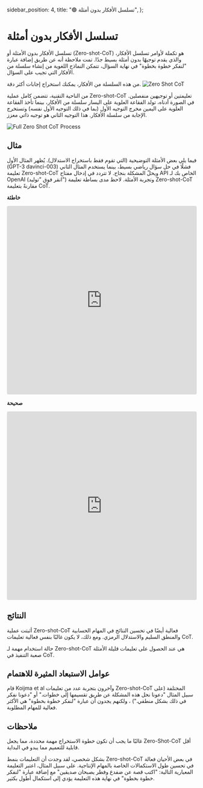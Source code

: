   sidebar_position: 4,
  title: "🟢 تسلسل الأفكار بدون أمثلة",
};

# تسلسل الأفكار بدون أمثلة

تسلسل الأفكار بدون الأمثلة أو (Zero-shot-CoT) هو تكملة لأوامر تسلسل الأفكار، والذي يقدم توجيهًا بدون أمثلة بسيط جدًا. تمت ملاحظة أنه عن طريق إضافة عبارة "لنفكر خطوة بخطوة" في نهاية السؤال، تتمكن النماذج اللغوية من إنشاء سلسلة من الأفكار التي تجيب على السؤال.

من هذه السلسلة من الأفكار، يمكنك استخراج إجابات أكثر دقة.
![Zero Shot CoT](https://learnprompting.org/assets/images/zero_shot-2fcfd390293eb7bf9f7d8371c2f6f5a7.webp) 

من الناحية التقنية، تتضمن كامل عملية Zero-shot-CoT تعليمتين أو توجيهين منفصلين. في الصورة أدناه، تولد الفقاعة العلوية على اليسار سلسلة من الأفكار، بينما تأخذ الفقاعة العلوية على اليمين مخرج التوجيه الأول (بما في ذلك التوجيه الأول نفسه) وتستخرج الإجابة من سلسلة الأفكار. هذا التوجيه الثاني هو توجيه ذاتي معزز.

![Full Zero Shot CoT Process](https://learnprompting.org/assets/images/zero_shot_example-f98e34cb8ed72c5520cfd08c3c1c2f44.webp)  

## مثال
فيما يلي بعض الأمثلة التوضيحية (التي تقوم فقط باستخراج الاستدلال). يُظهر المثال الأول (GPT-3 davinci-003) فشلًا في حل سؤال رياضي بسيط، بينما يستخدم المثال الثاني تعليمة Zero-shot-CoT ويحلّ المشكلة بنجاح. لا تتردد في إدخال مفتاح API الخاص بك لـ OpenAI (انقر فوق "توليد") وتجربة الأمثلة. لاحظ مدى بساطة تعليمة Zero-shot-CoT مقارنةً بتعليمة CoT.

**خاطئة**
<iframe
    src="https://embed.learnprompting.org/embed?config=eyJ0b3BQIjoxLCJ0ZW1wZXJhdHVyZSI6MC43LCJtYXhUb2tlbnMiOjI1Niwib3V0cHV0IjoiSm9obiBoYXMgOCBwZWFycy4iLCJwcm9tcHQiOiJJZiBKb2huIGhhcyA1IHBlYXJzLCB0aGVuIGVhdHMgMiwgYW5kIGJ1eXMgNSBtb3JlLCB0aGVuIGdpdmVzIDMgdG8gaGlzIGZyaWVuZCwgaG93IG1hbnkgcGVhcnMgZG9lcyBoZSBoYXZlPyIsIm1vZGVsIjoidGV4dC1kYXZpbmNpLTAwMyJ9"
    style="width:100%; height:500px; border:0; border-radius: 4px; overflow:hidden;"
    sandbox="allow-forms allow-modals allow-popups allow-presentation allow-same-origin allow-scripts"
></iframe>

**صحيحة**
<iframe
    src="https://embed.learnprompting.org/embed?config=eyJ0b3BQIjoxLCJ0ZW1wZXJhdHVyZSI6MC43LCJtYXhUb2tlbnMiOjI1Niwib3V0cHV0IjoiSm9obiBzdGFydHMgd2l0aCA1IHBlYXJzLiBIZSBlYXRzIDIgcGVhcnMsIGxlYXZpbmcgaGltIHdpdGggMyBwZWFycy4gSGUgYnV5cyA1IG1vcmUgcGVhcnMsIGdpdmluZyBoaW0gYSB0b3RhbCBvZiA4IHBlYXJzLiBIZSBnaXZlcyAzIHBlYXJzIHRvIGhpcyBmcmllbmQsIGxlYXZpbmcgaGltIHdpdGggb25seSA1IHBlYXJzLiIsInByb21wdCI6IklmIEpvaG4gaGFzIDUgcGVhcnMsIHRoZW4gZWF0cyAyLCBhbmQgYnV5cyA1IG1vcmUsIHRoZW4gZ2l2ZXMgMyB0byBoaXMgZnJpZW5kLCBob3cgbWFueSBwZWFycyBkb2VzIGhlIGhhdmU%2FXG5cbkxldCdzIHRoaW5rIHN0ZXAgYnkgc3RlcC4iLCJtb2RlbCI6InRleHQtZGF2aW5jaS0wMDMifQ%3D%3D"
    style="width:100%; height:500px; border:0; border-radius: 4px; overflow:hidden;"
    sandbox="allow-forms allow-modals allow-popups allow-presentation allow-same-origin allow-scripts"
></iframe>

## النتائج

أثبتت عملية Zero-shot-CoT فعالية أيضًا في تحسين النتائج في المهام الحسابية والمنطق السليم والاستدلال الرمزي. ومع ذلك، لا يكون غالبًا بنفس فعالية تعليمات CoT.

حالة استخدام مهمة لـ Zero-shot-CoT هي عند الحصول على تعليمات قليلة الأمثلة صعبة التنفيذ في CoT.

## عوامل الاستبعاد المثيرة للاهتمام

قام Koijma et al وآخرون بتجربة عدد من تعليمات Zero-shot-CoT المختلفة (على سبيل المثال "دعونا نحل هذه المشكلة عن طريق تقسيمها إلى خطوات." أو "دعونا نفكر في ذلك بشكل منطقي.") ، ولكنهم يجدون أن عبارة "لنفكر خطوة بخطوة" هي الأكثر فعالية للمهام المطلوبة. 

## ملاحظات

غالبًا ما يجب أن تكون خطوة الاستخراج مهمة محددة، مما يجعل Zero-Shot-CoT أقل قابلية للتعميم مما يبدو في البداية.

بشكل شخصي، لقد وجدت أن التعليمات بنمط Zero-shot-CoT في بعض الأحيان فعالة في تحسين طول الاستكمالات الخاصة بالمهام الإنتاجية. على سبيل المثال، اعتبر التعليمة المعيارية التالية: "اكتب قصة عن ضفدع وفطر يصبحان صديقين" مع إضافة عبارة "لنفكر خطوة بخطوة" في نهاية هذه التعليمة يؤدي إلى استكمال أطول بكثير.
